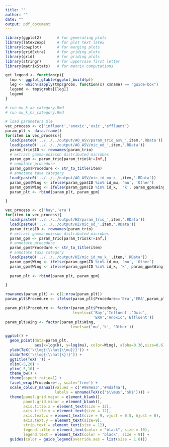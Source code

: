 ```yaml
---
title: ""
author: ""
date: ""
output: pdf_document
---
```


```r
library(ggplot2)       # for generating plots
library(latex2exp)     # for plot text latex
library(cowplot)       # for merging plots
library(gridExtra)     # for griding plots
library(grid)          # for griding plots
library(stringr)       # for uppercase first letter
library(matrixStats)   # for matrix computations

get_legend <- function(p){
  tmp <- ggplot_gtable(ggplot_build(p))
  leg <- which(sapply(tmp$grobs, function(x) x$name) == "guide-box")
  legend <- tmp$grobs[[leg]]
  legend
}
```

```r
# run mu_k_ao_category.Rmd
# run mu_k_hz_category.Rmd
```

```r
# load parameters mle
vec_process <- c('influent','anoxic','oxic','effluent')
param_plt <- data.frame()
for(item in vec_process){
  load(paste0('../../../output/AO_ASV/param_trio_asv_',item,'.RData'))
  load(paste0('../../../output/AO_ASV/mic_od_',item,'.RData'))
  param_trio$ID <- rownames(param_trio)
  # extract gamma-poisson distributed microbes
  param_gpm <- param_trio[param_trio$k!=Inf,]
  # annotate procedure
  param_gpm$Procedure <- str_to_title(item)
  # annotate taxa category
  load(paste0('../../../output/AO_ASV/mic_id_mu_k_',item,'.RData'))
  param_gpm$Wing <- ifelse(param_gpm$ID %in% id_mu, 'mu', 'Other')
  param_gpm$Wing <- ifelse(param_gpm$ID %in% id_k,  'k', param_gpm$Wing)
  param_plt <- rbind(param_plt, param_gpm)

}

vec_process <- c('bay','era')
for(item in vec_process){
  load(paste0('../../../output/HZ/param_trio_',item,'.RData'))
  load(paste0('../../../output/HZ/mic_od_',item,'.RData'))
  param_trio$ID <- rownames(param_trio)
  # extract gamma-poisson distributed microbes
  param_gpm <- param_trio[param_trio$k!=Inf,]
  # annotate procedure
  param_gpm$Procedure <- str_to_title(item)
  # annotate taxa category
  load(paste0('../../../output/HZ/mic_id_mu_k_',item,'.RData'))
  param_gpm$Wing <- ifelse(param_gpm$ID %in% id_mu, 'mu', 'Other')
  param_gpm$Wing <- ifelse(param_gpm$ID %in% id_k, 'k', param_gpm$Wing)
  
  param_plt <- rbind(param_plt, param_gpm)

}

rownames(param_plt) <- c(1:nrow(param_plt))
param_plt$Procedure <- ifelse(param_plt$Procedure=='Era','ERA',param_plt$Procedure)

param_plt$Procedure <- factor(param_plt$Procedure,
                              levels=c('Bay','Influent','Oxic', 
                                       'ERA','Anoxic','Effluent'))
param_plt$Wing <- factor(param_plt$Wing,
                             levels=c('mu','k', 'Other'))

ggplot() +
  geom_point(data=param_plt, 
             aes(x=log(k), y=log(mu), color=Wing), alpha=0.36,size=0.6) +
  ylab(TeX('\\log{(\\hat{\\mu})}')) +
  xlab(TeX('\\log{(\\hat{k})}')) +
  ggtitle(TeX('')) +
  xlim(-5,20) +
  ylim(-5,10) +
  theme_bw() +
  theme(aspect.ratio=1) +
  facet_wrap(Procedure~., scale='free') +
  scale_colour_manual(values = c('#984ea3','#4daf4a'),
                      labels = unname(TeX(c('$\\mu$','$k$')))) +
  theme(panel.grid.major = element_blank(),
        panel.grid.minor = element_blank(),
        axis.title.x = element_text(size = 12),
        axis.title.y = element_text(size = 12),
        axis.text.x = element_text(size = 9, vjust = 0.5, hjust = 0),
        axis.text.y = element_text(size=9),
        strip.text = element_text(size = 12),
        legend.title = element_text(color = "black", size = 10),
        legend.text = element_text(color = "black", size = 9)) +
  guides(color = guide_legend(override.aes = list(size = 1.8)))

```








